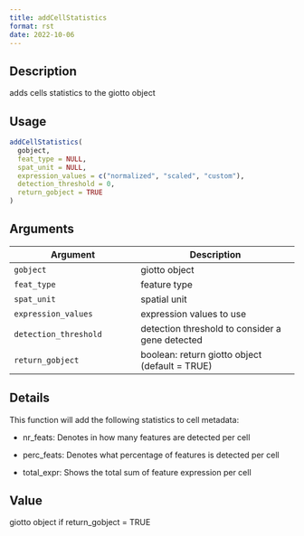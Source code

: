 ```yaml
--- 
title: addCellStatistics 
format: rst 
date: 2022-10-06 
--- 
```


## Description

adds cells statistics to the giotto object


## Usage

```r
addCellStatistics(
  gobject,
  feat_type = NULL,
  spat_unit = NULL,
  expression_values = c("normalized", "scaled", "custom"),
  detection_threshold = 0,
  return_gobject = TRUE
)
```


## Arguments

Argument      |Description
------------- |----------------
`gobject`     |     giotto object
`feat_type`     |     feature type
`spat_unit`     |     spatial unit
`expression_values`     |     expression values to use
`detection_threshold`     |     detection threshold to consider a gene detected
`return_gobject`     |     boolean: return giotto object (default = TRUE)


## Details

This function will add the following statistics to cell metadata:
   

*  nr_feats:  Denotes in how many features are detected per cell   

*  perc_feats:  Denotes what percentage of features is detected per cell   

*  total_expr:  Shows the total sum of feature expression per cell


## Value

giotto object if return_gobject = TRUE


